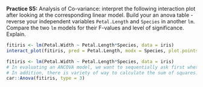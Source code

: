 





 



<p class="comment">
**Practice S5:** Analysis of Co-variance: interpret the following interaction plot after looking at the corresponding linear model. Build your an anova table - reverse your independent variables `Petal.Length` and `Species` in another `lm`. Compare the two `lm` models for their F-values and level of significance. Explain.
</p>

```r
fitiris <- lm(Petal.Width ~ Petal.Length*Species, data = iris)
interact_plot(fitiris, pred = Petal.Length, modx = Species, plot.points=T)
```

```r
fitiris <- lm(Petal.Width ~ Petal.Length*Species, data = iris)
# In evaluating an ANCOVA model, we want to sequentially ask first whether there is a difference in slope, then if there is not, look for differences in intercept. 
# In addition, there is variety of way to calculate the sum of squares. Here (but this debatable), we would prefer a type 3 Anova especially since we have an interaction term in our Ancova (see Homogeneity of slope assumption in ANCOVA)
car::Anova(fitiris, type = 3)
```






